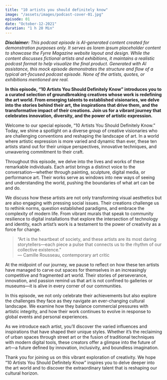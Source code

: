 ```yaml
---
title: "10 artists you should definitely know"
image: "/assets/images/podcast-cover-01.jpg"
episode: 01
date: "October-12-2021"
duration: "1 h 20 Min"
---
```


_**Disclaimer:** This podcast episode is AI-generated content created for demonstration purposes only. It serves as lorem ipsum placeholder content to showcase the Fyrre Magazine website layout and design. While the content discusses fictional artists and exhibitions, it maintains a realistic podcast format to help visualize the final product. Generated with AI assistance, this mock episode demonstrates the structure and flow of a typical art-focused podcast episode. None of the artists, quotes, or exhibitions mentioned are real._

**In this episode, “10 Artists You Should Definitely Know” introduces you to a curated selection of groundbreaking creatives whose work is redefining the art world. From emerging talents to established visionaries, we delve into the stories behind their art, the inspirations that drive them, and the transformative impact of their creations. Join us for a vibrant journey that celebrates innovation, diversity, and the power of artistic expression.**

Welcome to our special episode, “10 Artists You Should Definitely Know.” Today, we shine a spotlight on a diverse group of creative visionaries who are challenging conventions and reshaping the landscape of art. In a world where artistic expression is more varied and dynamic than ever, these ten artists stand out for their unique perspectives, innovative techniques, and unwavering commitment to their craft.

Throughout this episode, we delve into the lives and works of these remarkable individuals. Each artist brings a distinct voice to the conversation—whether through painting, sculpture, digital media, or performance art. Their works serve as windows into new ways of seeing and understanding the world, pushing the boundaries of what art can be and do.

We discuss how these artists are not only transforming visual aesthetics but are also engaging with pressing social issues. Their creations challenge us to rethink norms, question established paradigms, and embrace the complexity of modern life. From vibrant murals that speak to community resilience to digital installations that explore the intersection of technology and identity, each artist’s work is a testament to the power of creativity as a force for change.

> “Art is the heartbeat of society, and these artists are its most daring storytellers—each piece a pulse that connects us to the rhythm of our collective existence.”  
> — Camille Rousseau, contemporary art critic

At the midpoint of our journey, we pause to reflect on how these ten artists have managed to carve out spaces for themselves in an increasingly competitive and fragmented art world. Their stories of perseverance, innovation, and passion remind us that art is not confined to galleries or museums—it is alive in every corner of our communities.

In this episode, we not only celebrate their achievements but also explore the challenges they face as they navigate an ever-changing cultural landscape. We examine how they balance commercial pressures with artistic integrity, and how their work continues to evolve in response to global events and personal experiences.

As we introduce each artist, you’ll discover the varied influences and inspirations that have shaped their unique styles. Whether it’s the reclaiming of urban spaces through street art or the fusion of traditional techniques with modern digital tools, these creators offer a glimpse into the future of art—a future defined by innovation, inclusivity, and boundless imagination.

Thank you for joining us on this vibrant exploration of creativity. We hope “10 Artists You Should Definitely Know” inspires you to delve deeper into the art world and to discover the extraordinary talent that is reshaping our cultural horizon.
